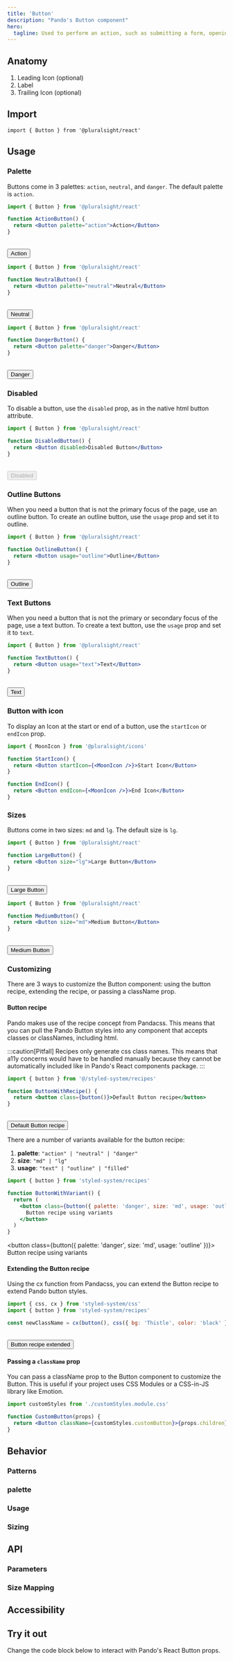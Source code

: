 ```yaml
---
title: 'Button'
description: "Pando's Button component"
hero:
  tagline: Used to perform an action, such as submitting a form, opening/closing a dialog, or using a cancel action.
---
```



## Anatomy

1. Leading Icon (optional)
2. Label
3. Trailing Icon (optional)

## Import

`import { Button } from '@pluralsight/react'`

## Usage

### Palette

Buttons come in 3 palettes: `action`, `neutral`, and `danger`. The default palette is `action`.

```jsx
import { Button } from '@pluralsight/react'

function ActionButton() {
  return <Button palette="action">Action</Button>
}
```

<br />
<Button palette="action">Action</Button>

```jsx
import { Button } from '@pluralsight/react'

function NeutralButton() {
  return <Button palette="neutral">Neutral</Button>
}
```

<br />
<Button palette="neutral">Neutral</Button>

```jsx
import { Button } from '@pluralsight/react'

function DangerButton() {
  return <Button palette="danger">Danger</Button>
}
```

<br />
<Button palette="danger">Danger</Button>

### Disabled

To disable a button, use the `disabled` prop, as in the native html button attribute.

```jsx
import { Button } from '@pluralsight/react'

function DisabledButton() {
  return <Button disabled>Disabled Button</Button>
}
```

<br />
<Button disabled>Disabled</Button>

### Outline Buttons

When you need a button that is not the primary focus of the page, use an outline button. To create an outline button, use the `usage` prop and set it to outline.

```jsx
import { Button } from '@pluralsight/react'

function OutlineButton() {
  return <Button usage="outline">Outline</Button>
}
```

<br />
<Button usage="outline">Outline</Button>

### Text Buttons

When you need a button that is not the primary or secondary focus of the page, use a text button. To create a text button, use the `usage` prop and set it to `text`.

```jsx
import { Button } from '@pluralsight/react'

function TextButton() {
  return <Button usage="text">Text</Button>
}
```

<br />
<Button usage="text">Text</Button>

### Button with icon

To display an Icon at the start or end of a button, use the `startIcon` or `endIcon` prop.

```jsx
import { MoonIcon } from '@pluralsight/icons'

function StartIcon() {
  return <Button startIcon={<MoonIcon />}>Start Icon</Button>
}

function EndIcon() {
  return <Button endIcon={<MoonIcon />}>End Icon</Button>
}
```

### Sizes

Buttons come in two sizes: `md` and `lg`. The default size is `lg`.

```jsx
import { Button } from '@pluralsight/react'

function LargeButton() {
  return <Button size="lg">Large Button</Button>
}
```

<br />
<Button size="lg">Large Button</Button>

```jsx
import { Button } from '@pluralsight/react'

function MediumButton() {
  return <Button size="md">Medium Button</Button>
}
```

<br />
<Button size="md">Medium Button</Button>

### Customizing

There are 3 ways to customize the Button component: using the button recipe, extending the recipe, or passing a className prop.

#### Button recipe

Pando makes use of the <Link href="https://panda-css.com/docs/concepts/recipes">recipe concept from Pandacss</Link>. This means that you can pull the Pando Button styles into any component that accepts classes or classNames, including html.

:::caution[Pitfall]
Recipes only generate css class names. This means that a11y concerns would have to be handled manually because they cannot be automatically included like in Pando's React components package.
:::

```jsx
import { button } from '@/styled-system/recipes'

function ButtonWithRecipe() {
  return <button class={button()}>Default Button recipe</button>
}
```

<br />
<button class={button()}>Default Button recipe</button>

There are a number of variants available for the button recipe:

1. **palette**: `"action" | "neutral" | "danger"`
1. **size**: `"md" | "lg"`
1. **usage**: `"text" | "outline" | "filled"`

```jsx
import { button } from 'styled-system/recipes'

function ButtonWithVariant() {
  return (
    <button class={button({ palette: 'danger', size: 'md', usage: 'outline' })}>
      Button recipe using variants
    </button>
  )
}
```

<button class={button({ palette: 'danger', size: 'md', usage: 'outline' })}>
  Button recipe using variants
</button>

#### Extending the Button recipe

Using <Link href="https://panda-css.com/docs/concepts/merging-styles#merging-config-recipe-and-style-object">the cx function from Pandacss</Link>, you can extend the Button recipe to extend Pando button styles.

```jsx
import { css, cx } from 'styled-system/css'
import { button } from 'styled-system/recipes'

const newClassName = cx(button(), css({ bg: 'Thistle', color: 'black' }))
```

<br />
<button class={cx(button(), css({ bg: 'Thistle', color: 'black' }))}>
  Button recipe extended
</button>

#### Passing a `className` prop

You can pass a className prop to the Button component to customize the Button. This is useful if your project uses <Link href="https://github.com/css-modules/css-modules">CSS Modules</Link> or a CSS-in-JS library like <Link href="https://emotion.sh/docs/introduction">Emotion</Link>.

```jsx
import customStyles from './customStyles.module.css'

function CustomButton(props) {
  return <Button className={customStyles.customButton}>{props.children}</Button>
}
```

## Behavior

### Patterns

### palette

### Usage

### Sizing

## API

### Parameters

### Size Mapping

## Accessibility

## Try it out

Change the code block below to interact with Pando's React Button props.

<br />
<LiveButton />

